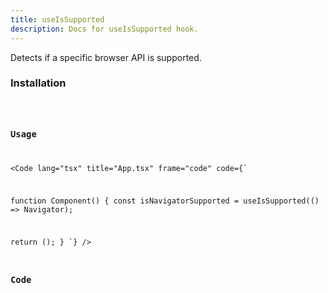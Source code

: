 ```yaml
---
title: useIsSupported
description: Docs for useIsSupported hook.
---
```



Detects if a specific browser API is supported.

### Installation
<Code code="npx rabbithook@latest add use-is-supported" lang="bash" frame={false} />

### Usage
<Code
    lang="tsx"
    title="App.tsx"
    frame="code"
    code={`

function Component() {
  const isNavigatorSupported = useIsSupported(() => Navigator);

  return ();
}
`}
  />

### Code
<Tabs>
  <TabItem label="Typescript">
    <Code
      lang="ts"
      title="use-is-supported.ts"
      frame="code"
      code={hookTypescript}
    />
  </TabItem>
  <TabItem label="Javascript">
    <Code
      lang="js"
      title="use-is-supported.js"
      frame="code"
      code={hookJavascript}
    />
  </TabItem>
</Tabs>

